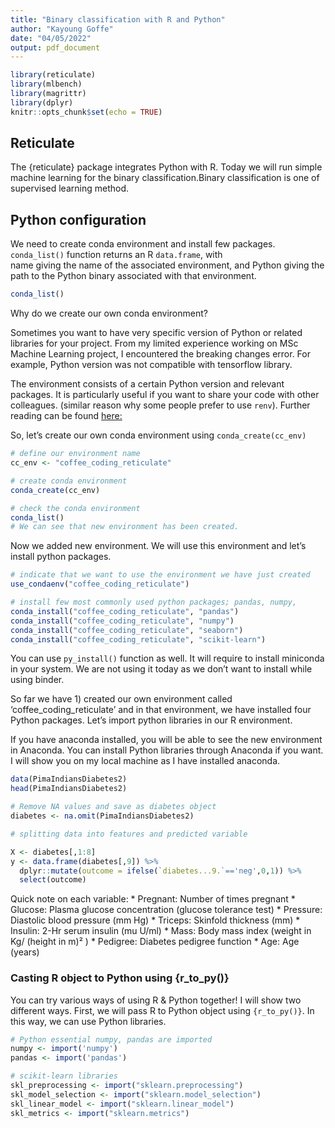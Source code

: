 ```yaml
---
title: "Binary classification with R and Python"
author: "Kayoung Goffe"
date: "04/05/2022"
output: pdf_document
---
```


```r
library(reticulate)
library(mlbench)
library(magrittr)
library(dplyr)
knitr::opts_chunk$set(echo = TRUE)

```

## Reticulate

The {reticulate} package integrates Python with R. 
Today we will run simple machine learning for the binary classification.Binary classification is one of supervised learning method. 


## Python configuration 

We need to create conda environment and install few packages. `conda_list()` function returns an R `data.frame`, with  
name giving the name of the associated environment, and Python giving the path to the Python binary associated with that environment.

```r

conda_list()

```
Why do we create our own conda environment? 

Sometimes you want to have very specific version of Python or related libraries for your project. From my limited experience working on MSc Machine Learning project, I encountered the breaking changes error. For example, Python version was not compatible with tensorflow library.

The environment consists of a certain Python version and relevant packages. It is particularly useful if you want to share your code with other colleagues. (similar reason why some people prefer to use `renv`). Further reading can be found [here:](https://towardsdatascience.com/why-you-should-use-a-virtual-environment-for-every-python-project-c17dab3b0fd0)


So, let's create our own conda environment using `conda_create(cc_env)` 


```r

# define our environment name
cc_env <- "coffee_coding_reticulate"

# create conda environment
conda_create(cc_env)

# check the conda environment
conda_list()
# We can see that new environment has been created.
```
Now we added new environment. We will use this environment and let's install python packages. 

```r

# indicate that we want to use the environment we have just created
use_condaenv("coffee_coding_reticulate")

# install few most commonly used python packages; pandas, numpy, 
conda_install("coffee_coding_reticulate", "pandas")
conda_install("coffee_coding_reticulate", "numpy")
conda_install("coffee_coding_reticulate", "seaborn")
conda_install("coffee_coding_reticulate", "scikit-learn")


```
You can use `py_install()` function as well. It will require to install miniconda in your system. We are not using it today as we don't want to install while using binder. 

So far we have 1) created our own environment called 'coffee_coding_reticulate' and in that environment, we have installed four Python packages. Let's import python libraries in our R environment.

If you have anaconda installed, you will be able to see the new environment in Anaconda. You can install Python libraries through Anaconda if you want. I will show you on my local machine as I have installed anaconda. 


```r

data(PimaIndiansDiabetes2)
head(PimaIndiansDiabetes2)

# Remove NA values and save as diabetes object
diabetes <- na.omit(PimaIndiansDiabetes2)

# splitting data into features and predicted variable

X <- diabetes[,1:8]
y <- data.frame(diabetes[,9]) %>% 
  dplyr::mutate(outcome = ifelse(`diabetes...9.`=='neg',0,1)) %>% 
  select(outcome)

```

Quick note on each variable:
* Pregnant: Number of times pregnant
* Glucose: Plasma glucose concentration (glucose tolerance test)
* Pressure: Diastolic blood pressure (mm Hg)
* Triceps: Skinfold thickness (mm)
* Insulin: 2-Hr serum insulin (mu U/ml)
* Mass: Body mass index (weight in Kg/ (height in m)² )
* Pedigree: Diabetes pedigree function
* Age: Age (years)

### Casting R object to Python using {r_to_py()}

You can try various ways of using R & Python together! I will show two different ways. First, we will pass R to Python object using `{r_to_py()}`. In this way, we can use Python libraries.


```r

# Python essential numpy, pandas are imported
numpy <- import('numpy')
pandas <- import('pandas')

# scikit-learn libraries
skl_preprocessing <- import("sklearn.preprocessing")
skl_model_selection <- import("sklearn.model_selection")
skl_linear_model <- import("sklearn.linear_model")
skl_metrics <- import("sklearn.metrics")

```










 

